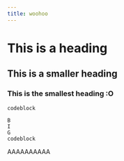 ```yaml
---
title: woohoo
---
```

# This is a heading
## This is a smaller heading
### This is the smallest heading :O
`codeblock`
```
B
I
G
codeblock
```
AAAAAAAAAA